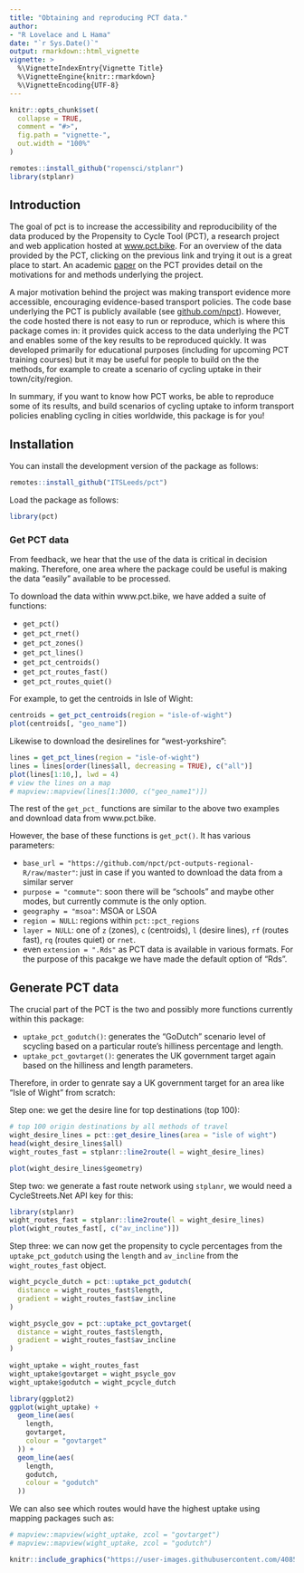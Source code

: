 ```yaml
---
title: "Obtaining and reproducing PCT data."
author: 
- "R Lovelace and L Hama"
date: "`r Sys.Date()`"
output: rmarkdown::html_vignette
vignette: >
  %\VignetteIndexEntry{Vignette Title}
  %\VignetteEngine{knitr::rmarkdown}
  %\VignetteEncoding{UTF-8}
---
```

```r
knitr::opts_chunk$set(
  collapse = TRUE,
  comment = "#>",
  fig.path = "vignette-",
  out.width = "100%"
)
```

```r
remotes::install_github("ropensci/stplanr")
library(stplanr)
```

## Introduction

The goal of pct is to increase the accessibility and reproducibility of the data produced by the Propensity to Cycle Tool (PCT), a research project and web application hosted at [www.pct.bike](https://www.pct.bike/).
For an overview of the data provided by the PCT, clicking on the previous link and trying it out is a great place to start.
An academic [paper](https://www.jtlu.org/index.php/jtlu/article/view/862) on the PCT provides detail on the motivations for and methods underlying the project.

A major motivation behind the project was making transport evidence more accessible, encouraging evidence-based transport policies.
The code base underlying the PCT is publicly available (see [github.com/npct](https://github.com/npct/)).
However, the code hosted there is not easy to run or reproduce, which is where this package comes in: it provides quick access to the data underlying the PCT and enables some of the key results to be reproduced quickly.
It was developed primarily for educational purposes (including for upcoming PCT training courses) but it may be useful for people to build on the the methods, for example to create a scenario of cycling uptake in their town/city/region.

In summary, if you want to know how PCT works, be able to reproduce some of its results, and build scenarios of cycling uptake to inform transport policies enabling cycling in cities worldwide, this package is for you!

## Installation

You can install the development version of the package as follows:

```r
remotes::install_github("ITSLeeds/pct")
```


<!-- You can install the released version of pct from [CRAN](https://CRAN.R-project.org) with: -->

<!-- ``` r -->
<!-- install.packages("pct") -->
<!-- ``` -->

Load the package as follows:

```r
library(pct)
```

### Get PCT data

From feedback, we hear that the use of the data is critical in decision making. Therefore, one area where the package could be useful is making the data "easily" available to be processed.

To download the data within www.pct.bike, we have added a suite of functions:

* `get_pct()`
* `get_pct_rnet()` 
* `get_pct_zones()` 
* `get_pct_lines()` 
* `get_pct_centroids()`
* `get_pct_routes_fast()` 
* `get_pct_routes_quiet()` 

For example, to get the centroids in Isle of Wight:

``` r
centroids = get_pct_centroids(region = "isle-of-wight")
plot(centroids[, "geo_name"])
```

Likewise to download the desirelines for "west-yorkshire":

```r
lines = get_pct_lines(region = "isle-of-wight")
lines = lines[order(lines$all, decreasing = TRUE), c("all")]
plot(lines[1:10,], lwd = 4)
# view the lines on a map
# mapview::mapview(lines[1:3000, c("geo_name1")])
```
The rest of the `get_pct_` functions are similar to the above two examples and download data from www.pct.bike.

However, the base of these functions is `get_pct()`. It has various parameters:

* `base_url = "https://github.com/npct/pct-outputs-regional-R/raw/master"`: just in case if you wanted to download the data from a similar server
* `purpose = "commute"`: soon there will be "schools" and maybe other modes, but currently commute is the only option. 
* `geography = "msoa"`: MSOA or LSOA
* `region = NULL`: regions within `pct::pct_regions`
* `layer = NULL`: one of `z` (zones), `c` (centroids), `l` (desire lines), `rf` (routes fast), `rq` (routes quiet) or `rnet`.
* even `extension = ".Rds"` as PCT data is available in various formats. For the purpose of this pacakge we have made the default option of "Rds".


## Generate PCT data

The crucial part of the PCT is the two and possibly more functions currently within this package:

* `uptake_pct_godutch()`: generates the "GoDutch" scenario level of scycling based on a particular route's hilliness percentage and length.
* `uptake_pct_govtarget()`: generates the UK government target again based on the hilliness and length parameters.

Therefore, in order to genrate say a UK government target for an area like "Isle of Wight" from scratch:

Step one: we get the desire line for top destinations (top 100):

```r
# top 100 origin destinations by all methods of travel
wight_desire_lines = pct::get_desire_lines(area = "isle of wight")
head(wight_desire_lines$all)
wight_routes_fast = stplanr::line2route(l = wight_desire_lines)

plot(wight_desire_lines$geometry)
```

Step two: we generate a fast route network using `stplanr`, we would need a CycleStreets.Net API key for this:

```r
library(stplanr)
wight_routes_fast = stplanr::line2route(l = wight_desire_lines)
plot(wight_routes_fast[, c("av_incline")])
```

Step three: we can now get the propensity to cycle percentages from the `uptake_pct_godutch` using the `length` and `av_incline` from the `wight_routes_fast` object.

```r
wight_pcycle_dutch = pct::uptake_pct_godutch(
  distance = wight_routes_fast$length,
  gradient = wight_routes_fast$av_incline
)

wight_psycle_gov = pct::uptake_pct_govtarget(
  distance = wight_routes_fast$length,
  gradient = wight_routes_fast$av_incline
)
  
wight_uptake = wight_routes_fast
wight_uptake$govtarget = wight_psycle_gov
wight_uptake$godutch = wight_pcycle_dutch

library(ggplot2)
ggplot(wight_uptake) +
  geom_line(aes(
    length,
    govtarget,
    colour = "govtarget"
  )) + 
  geom_line(aes(
    length,
    godutch,
    colour = "godutch"
  ))
```

We can also see which routes would have the highest uptake using mapping packages such as:

```r
# mapview::mapview(wight_uptake, zcol = "govtarget")
# mapview::mapview(wight_uptake, zcol = "godutch")
```

```r
knitr::include_graphics("https://user-images.githubusercontent.com/408568/54354252-0f52f880-464e-11e9-893b-dab3ef8bae4d.png")
```
